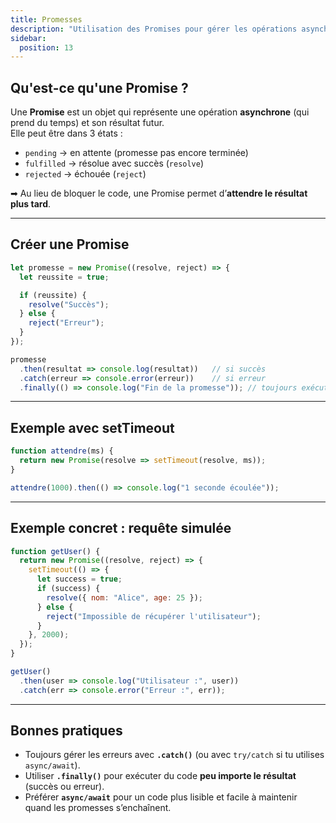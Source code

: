 ```yaml
---
title: Promesses
description: "Utilisation des Promises pour gérer les opérations asynchrones en JavaScript."
sidebar:
  position: 13
---
```


## Qu'est-ce qu'une Promise ?

Une **Promise** est un objet qui représente une opération **asynchrone** (qui prend du temps) et son résultat futur.  
Elle peut être dans 3 états :

- `pending` → en attente (promesse pas encore terminée)  
- `fulfilled` → résolue avec succès (`resolve`)  
- `rejected` → échouée (`reject`)  

➡ Au lieu de bloquer le code, une Promise permet d’**attendre le résultat plus tard**.

---

## Créer une Promise

```js
let promesse = new Promise((resolve, reject) => {
  let reussite = true;

  if (reussite) {
    resolve("Succès");
  } else {
    reject("Erreur");
  }
});

promesse
  .then(resultat => console.log(resultat))   // si succès
  .catch(erreur => console.error(erreur))    // si erreur
  .finally(() => console.log("Fin de la promesse")); // toujours exécuté
```

---

## Exemple avec setTimeout

```js
function attendre(ms) {
  return new Promise(resolve => setTimeout(resolve, ms));
}

attendre(1000).then(() => console.log("1 seconde écoulée"));
```

---

## Exemple concret : requête simulée

```js
function getUser() {
  return new Promise((resolve, reject) => {
    setTimeout(() => {
      let success = true;
      if (success) {
        resolve({ nom: "Alice", age: 25 });
      } else {
        reject("Impossible de récupérer l'utilisateur");
      }
    }, 2000);
  });
}

getUser()
  .then(user => console.log("Utilisateur :", user))
  .catch(err => console.error("Erreur :", err));

```

---

## Bonnes pratiques

- Toujours gérer les erreurs avec **`.catch()`** (ou avec `try/catch` si tu utilises `async/await`).  
- Utiliser **`.finally()`** pour exécuter du code **peu importe le résultat** (succès ou erreur).  
- Préférer **`async/await`** pour un code plus lisible et facile à maintenir quand les promesses s’enchaînent.  


